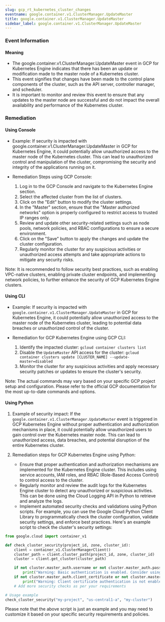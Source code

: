 ```yaml
--- 
slug: gcp_rt_kubernetes_cluster_changes
eventname: google.container.v1.ClusterManager.UpdateMaster
title: google.container.v1.ClusterManager.UpdateMaster
sidebar_label: google.container.v1.ClusterManager.UpdateMaster
---
```

                       
### Event Information

#### Meaning

- The google.container.v1.ClusterManager.UpdateMaster event in GCP for Kubernetes Engine indicates that there has been an update or modification made to the master node of a Kubernetes cluster.
- This event signifies that changes have been made to the control plane components of the cluster, such as the API server, controller manager, and scheduler.
- It is important to monitor and review this event to ensure that any updates to the master node are successful and do not impact the overall availability and performance of the Kubernetes cluster.

### Remediation

#### Using Console

- Example: If security is impacted with google.container.v1.ClusterManager.UpdateMaster in GCP for Kubernetes Engine, it could potentially allow unauthorized access to the master node of the Kubernetes cluster. This can lead to unauthorized control and manipulation of the cluster, compromising the security and integrity of the applications running on it.

- Remediation Steps using GCP Console:
  1. Log in to the GCP Console and navigate to the Kubernetes Engine section.
  2. Select the affected cluster from the list of clusters.
  3. Click on the "Edit" button to modify the cluster settings.
  4. In the "Master" section, ensure that the "Master authorized networks" option is properly configured to restrict access to trusted IP ranges only.
  5. Review and update other security-related settings such as node pools, network policies, and RBAC configurations to ensure a secure environment.
  6. Click on the "Save" button to apply the changes and update the cluster configuration.
  7. Regularly monitor the cluster for any suspicious activities or unauthorized access attempts and take appropriate actions to mitigate any security risks.

Note: It is recommended to follow security best practices, such as enabling VPC-native clusters, enabling private cluster endpoints, and implementing network policies, to further enhance the security of GCP Kubernetes Engine clusters.

#### Using CLI

- Example: If security is impacted with `google.container.v1.ClusterManager.UpdateMaster` in GCP for Kubernetes Engine, it could potentially allow unauthorized access to the master node of the Kubernetes cluster, leading to potential data breaches or unauthorized control of the cluster.

- Remediation for GCP Kubernetes Engine using GCP CLI:
  1. Identify the impacted cluster: `gcloud container clusters list`
  2. Disable the `UpdateMaster` API access for the cluster: `gcloud container clusters update [CLUSTER_NAME] --update-master=disabled`
  3. Monitor the cluster for any suspicious activities and apply necessary security patches or updates to ensure the cluster's security.

Note: The actual commands may vary based on your specific GCP project setup and configuration. Please refer to the official GCP documentation for the most up-to-date commands and options.

#### Using Python

1. Example of security impact: If the `google.container.v1.ClusterManager.UpdateMaster` event is triggered in GCP Kubernetes Engine without proper authentication and authorization mechanisms in place, it could potentially allow unauthorized users to gain control over the Kubernetes master node. This can lead to unauthorized access, data breaches, and potential disruption of the entire Kubernetes cluster.

2. Remediation steps for GCP Kubernetes Engine using Python:
   - Ensure that proper authentication and authorization mechanisms are implemented for the Kubernetes Engine cluster. This includes using service accounts, IAM roles, and RBAC (Role-Based Access Control) to control access to the cluster.
   - Regularly monitor and review the audit logs for the Kubernetes Engine cluster to detect any unauthorized or suspicious activities. This can be done using the Cloud Logging API in Python to retrieve and analyze the logs.
   - Implement automated security checks and validations using Python scripts. For example, you can use the Google Cloud Python Client Library to programmatically check the cluster configuration, validate security settings, and enforce best practices. Here's an example script to check the cluster's security settings:

```python
from google.cloud import container_v1

def check_cluster_security(project_id, zone, cluster_id):
    client = container_v1.ClusterManagerClient()
    cluster_path = client.cluster_path(project_id, zone, cluster_id)
    cluster = client.get_cluster(cluster_path)

    if not cluster.master_auth.username or not cluster.master_auth.password:
        print("Warning: Basic authentication is enabled. Consider using more secure authentication methods.")
    if not cluster.master_auth.client_certificate or not cluster.master_auth.client_key:
        print("Warning: Client certificate authentication is not enabled. Consider enabling it for stronger security.")
    # Add more security checks as per your requirements

# Usage example
check_cluster_security("my-project", "us-central1-a", "my-cluster")
```

Please note that the above script is just an example and you may need to customize it based on your specific security requirements and policies.


 